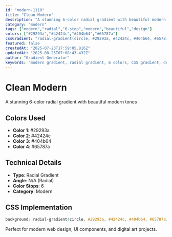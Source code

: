 ```yaml
---
id: "modern-1110"
title: "Clean Modern"
description: "A stunning 6-color radial gradient with beautiful modern tones"
category: "modern"
tags: ["modern","radial","6-stop","modern","beautiful","design"]
colors: ["#29293a","#42424c","#404b64","#65787a"]
cssGradient: "radial-gradient(circle, #29293a, #42424c, #404b64, #65787a)"
featured: false
createdAt: "2025-07-23T17:59:05.816Z"
updatedAt: "2025-08-25T07:08:43.432Z"
author: "Gradient Generator"
keywords: "modern gradient, radial gradient, 6 colors, CSS gradient, design, #29293a, #42424c, #404b64, #65787a"
---
```


# Clean Modern

A stunning 6-color radial gradient with beautiful modern tones

## Colors Used
- **Color 1**: #29293a
- **Color 2**: #42424c
- **Color 3**: #404b64
- **Color 4**: #65787a

## Technical Details
- **Type**: Radial Gradient
- **Angle**: N/A (Radial)
- **Color Stops**: 6
- **Category**: Modern

## CSS Implementation
```css
background: radial-gradient(circle, #29293a, #42424c, #404b64, #65787a);
```

Perfect for modern web design, UI components, and digital art projects.
